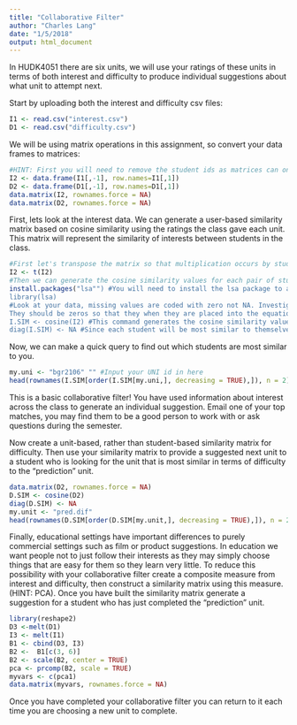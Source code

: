 ```yaml
---
title: "Collaborative Filter"
author: "Charles Lang"
date: "1/5/2018"
output: html_document
---
```



In HUDK4051 there are six units, we will use your ratings of these units in terms of both interest and difficulty to produce individual suggestions about what unit to attempt next.

Start by uploading both the interest and difficulty csv files:
```r
I1 <- read.csv("interest.csv")
D1 <- read.csv("difficulty.csv")
```

We will be using matrix operations in this assignment, so convert your data frames to matrices:
```r
#HINT: First you will need to remove the student ids as matrices can only contain one data type. You will then need to rename your row names with the student ids.
I2 <- data.frame(I1[,-1], row.names=I1[,1])
D2 <- data.frame(D1[,-1], row.names=D1[,1])
data.matrix(I2, rownames.force = NA)
data.matrix(D2, rownames.force = NA)
```

First, lets look at the interest data. We can generate a user-based similarity matrix based on cosine similarity using the ratings the class gave each unit. This matrix will represent the similarity of interests between students in the class.

```r
#First let's transpose the matrix so that multiplication occurs by students rather than units.
I2 <- t(I2)
#Then we can generate the cosine similarity values for each pair of students
install.packages("lsa"") #You will need to install the lsa package to access the cosine command.
library(lsa)
#Look at your data, missing values are coded with zero not NA. Investigate cosine similarity and decide whether your missing values should be coded with zeros or NAs. Explain your choice.
They should be zeros so that they when they are placed into the equation they don't return NA as an answer.
I.SIM <- cosine(I2) #This command generates the cosine similarity values as a new matrix. Click on I.SIM in the Global Environment pane to see what it looks like.
diag(I.SIM) <- NA #Since each student will be most similar to themselves we want to remove that information
```

Now, we can make a quick query to find out which students are most similar to you. 
```r
my.uni <- "bgr2106" "" #Input your UNI id in here
head(rownames(I.SIM[order(I.SIM[my.uni,], decreasing = TRUE),]), n = 2) #This code orders the column of the matrix corresponding to your UNI according to similarity and returns the top two UNI ids for the students who's interests are most similar to yours
```

This is a basic collaborative filter! You have used information about interest across the class to generate an individual suggestion. Email one of your top matches, you may find them to be a good person to work with or ask questions during the semester.

Now create a unit-based, rather than student-based similarity matrix for difficulty. Then use your similarity matrix to provide a suggested next unit to a student who is looking for the unit that is most similar in terms of difficulty to the "prediction" unit. 
```r
data.matrix(D2, rownames.force = NA)
D.SIM <- cosine(D2)
diag(D.SIM) <- NA
my.unit <- "pred.dif"
head(rownames(D.SIM[order(D.SIM[my.unit,], decreasing = TRUE),]), n = 2)
```

Finally, educational settings have important differences to purely commercial settings such as film or product suggestions. In education we want people not to just follow their interests as they may simply choose things that are easy for them so they learn very little. To reduce this possibility with your collaborative filter create a composite measure from interest and difficulty, then construct a similarity matrix using this measure. (HINT: PCA). Once you have built the similarity matrix generate a suggestion for a student who has just completed the "prediction" unit.
```r
library(reshape2)
D3 <-melt(D1)
I3 <- melt(I1)
B1 <- cbind(D3, I3)
B2 <-  B1[c(3, 6)]
B2 <- scale(B2, center = TRUE)
pca <- prcomp(B2, scale = TRUE)
myvars <- c(pca1)
data.matrix(myvars, rownames.force = NA)

```

Once you have completed your collaborative filter you can return to it each time you are choosing a new unit to complete.
